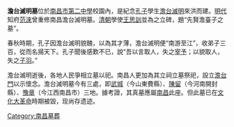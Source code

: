 '''澹台滅明墓'''位於[[南昌市第二中學|南昌市第二中學]]校園內，是紀念[[孔子|孔子]]學生[[澹台滅明|澹台滅明]]來洪而建。[[明代|明代]]知府[[范淶|范淶]]曾重修南昌澹台滅明墓。[[清朝|清朝]]學使[[王思訓|王思訓]]並為之立碑，題“先賢澹臺子之墓”。

春秋時期，孔子因澹台滅明貌醜，以為其才薄，澹台滅明便“南游至江”，收弟子三百，從而名揚天下。孔子聞後感歎不已，說“吾以言取人，失之[[宰予|宰予]]；以貌取人，失之[[子羽|子羽]]。”

澹台滅明逝後，各地人民爭相立墓以祀。南昌人更加為其立祠立墓祭祀，設立[[南昌城門|澹台門]]以示懷念。澹台滅明墓今有三處，即[[武城|武城]]（今山東費縣）、[[陳留|陳留]]（今河南開封縣）、[[豫章|豫章]]（今江西南昌市）三地。據考證，其真墓應屬[[南昌|南昌]]此座。但此墓已在[[文化大革命|文化大革命]]時期被毀，现尚存遗迹。

{{老南昌}}
[[Category:南昌墓葬|Category:南昌墓葬]]